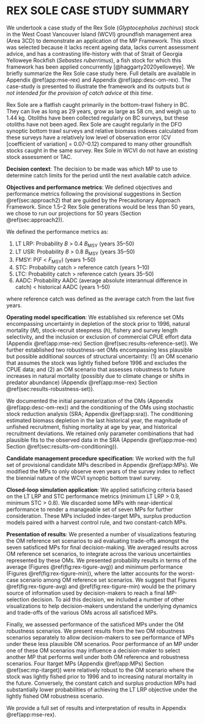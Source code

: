 \clearpage

# REX SOLE CASE STUDY SUMMARY

We undertook a case study of the Rex Sole (*Glyptocephalus zachirus*) stock in the West Coast Vancouver Island (WCVI) groundfish management area (Area 3CD) to demonstrate an application of the MP Framework.
This stock was selected because it lacks recent ageing data, lacks current assessment advice, and has a contrasting life-history with that of Strait of Georgia Yelloweye Rockfish (*Sebastes ruberrimus*), a fish stock for which this framework has been applied concurrently [@haggarty2020yelloweye].
We briefly summarize the Rex Sole case study here. Full details are available in Appendix \@ref(app:mse-rex) and Appendix \@ref(app:desc-om-rex).
The case-study is presented to illustrate the framework and its outputs but *is not intended for the provision of catch advice at this time*.

Rex Sole are a flatfish caught primarily in the bottom-trawl fishery in BC.
They can live as long as 29 years, grow as large as 58 cm, and weigh up to 1.44 kg.
Otoliths have been collected regularly on BC surveys, but these otoliths have not been aged.
Rex Sole are caught regularly in the DFO synoptic bottom trawl surveys and relative biomass indexes calculated from these surveys have a relatively low level of observation error (CV [coefficient of variation] = 0.07--0.12) compared to many other groundfish stocks caught in the same survey.
Rex Sole in WCVI do not have an existing stock assessment or TAC.

**Decision context**:
The decision to be made was which MP to use to determine catch limits for the period until the next available catch advice.

**Objectives and performance metrics**:
We defined objectives and performance metrics following the provisional suggestions in Section \@ref(sec:approach2) that are guided by the Precautionary Approach Framework.
Since 1.5--2 Rex Sole generations would be less than 50 years, we chose to run our projections for 50 years (Section \@ref(sec:approach2)).

We defined the performance metrics as:

1. LT LRP: Probability *B* > 0.4 *B*~MSY~ (years 35--50)
2. LT USR: Probability *B* > 0.8 *B*~MSY~ (years 35--50)
3. FMSY: P(*F* < *F*~MSY~) (years 1--50)
4. STC: Probability catch > reference catch (years 1--10)
5. LTC: Probability catch > reference catch (years 35--50)
6. AADC: Probability AADC (average absolute interannual difference in catch) < historical AADC (years 1--50)

where reference catch was defined as the average catch from the last five years.

**Operating model specification**:
We established six reference set OMs encompassing uncertainty in depletion of the stock prior to 1996, natural mortality (*M*), stock-recruit steepness (*h*), fishery and survey length selectivity, and the inclusion or exclusion of commercial CPUE effort data (Appendix \@ref(app:mse-rex) Section \@ref(sec:results-reference-set)).
We further established two robustness-set OMs encompassing less plausible but possible additional sources of structural uncertainty: (1) an OM scenario that assumes the stock was lightly fished before 1996 and excludes the CPUE data; and (2) an OM scenario that assesses robustness to future increases in natural mortality (possibly due to climate change or shifts in predator abundance) (Appendix \@ref(app:mse-rex) Section \@ref(sec:results-robustness-set)).

We documented the initial parameterization of the OMs (Appendix \@ref(app:desc-om-rex)) and the conditioning of the OMs using stochastic stock reduction analysis (SRA; Appendix \@ref(app:sra)).
The conditioning estimated biomass depletion in the last historical year, the magnitude of unfished recruitment, fishing mortality at age by year, and historical recruitment deviations.
We retained only parameter combinations that had plausible fits to the observed data in the SRA (Appendix \@ref(app:mse-rex) Section \@ref(sec:results-om-conditioning)).

**Candidate management procedure specification**:
We worked with the full set of provisional candidate MPs described in Appendix \@ref(app:MPs).
We modified the MPs to only observe even years of the survey index to reflect the biennial nature of the WCVI synoptic bottom trawl survey.

**Closed-loop simulation application**:
We applied satisficing criteria based on the LT LRP and STC performance metrics (minimum LT LRP > 0.9, minimum STC > 0.8). We discarded some MPs with near-identical performance to render a manageable set of seven MPs for further consideration.
These MPs included index-target MPs, surplus production models paired with a harvest control rule, and two constant-catch MPs.

**Presentation of results**:
We presented a number of visualizations featuring the OM reference set scenarios to aid evaluating trade-offs amongst the seven satisficed MPs for final decision-making.
We averaged results across OM reference set scenarios, to integrate across the various uncertainties represented by these OMs.
We presented probability results in terms of the average (Figures \@ref(fig:rex-tigure-avg)) and minimum performance (Figures \@ref(fig:rex-tigure-min)), where the latter accounts for the worst-case scenario among OM reference set scenarios.
We suggest that Figures \@ref(fig:rex-tigure-avg) and \@ref(fig:rex-tigure-min) would be the primary source of information used by decision-makers to reach a final MP-selection decision.
To aid this decision, we included a number of other visualizations to help decision-makers understand the underlying dynamics and trade-offs of the various OMs across all satisficed MPs.

Finally, we assessed performance of the satisficed MPs under the OM robustness scenarios.
We present results from the two OM robustness scenarios separately to allow decision-makers to see performance of MPs under these less plausible OM scenarios.
Poor performance of an MP under one of these OM scenarios may influence a decision-maker to select another MP that performs well under both OM reference and robustness scenarios.
Four Itarget MPs (Appendix \@ref(app:MPs) Section \@ref(sec:mp-itarget)) were relatively robust to the OM scenario where the stock was lightly fished prior to 1996 and to increasing natural mortality in the future.
Conversely, the constant catch and surplus production MPs had substantially lower probabilities of achieving the LT LRP objective under the lightly fished OM robustness scenario.

We provide a full set of results and interpretation of results in Appendix \@ref(app:mse-rex).
